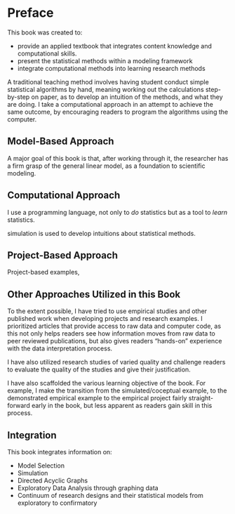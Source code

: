# Preface {.unnumbered}

This book was created to:

* provide an applied textbook that integrates content knowledge and computational skills.
* present the statistical methods within a modeling framework
* integrate computational methods into learning research methods


A traditional teaching method involves having student conduct simple statistical algorithms by hand, meaning working out the calculations step-by-step on paper, as to develop an intuition of the methods, and what they are doing.
I take a computational approach in an attempt to achieve the same outcome, by encouraging readers to program the algorithms using the computer.

## Model-Based Approach

A major goal of this book is that, after working through it, the researcher has a firm grasp of the general linear model, as a foundation to scientific modeling.

## Computational Approach

I use a programming language, not only to *do* statistics but as a tool to *learn* statistics.


simulation is used to develop intuitions about statistical methods.


## Project-Based Approach

Project-based examples,

## Other Approaches Utilized in this Book

To the extent possible, I have tried to use empirical studies and other published work when developing projects and research examples. 
I prioritized articles that provide access to raw data and computer code, as this not only helps readers see how information moves from raw data to peer reviewed publications, but also gives readers "hands-on" experience with the data interpretation process. 

I have also utilized research studies of varied quality and challenge readers to evaluate the quality of the studies and give their justification.

I have also scaffolded the various learning objective of the book. For example, I make the transition from the simulated/coceptual example, to the demonstrated empirical example to the empirical project fairly straight-forward early in the book, but less apparent as readers gain skill in this process. 

## Integration

This book integrates information on:

* Model Selection
* Simulation
* Directed Acyclic Graphs
* Exploratory Data Analysis through graphing data
* Continuum of research designs and their statistical models from exploratory to confirmatory